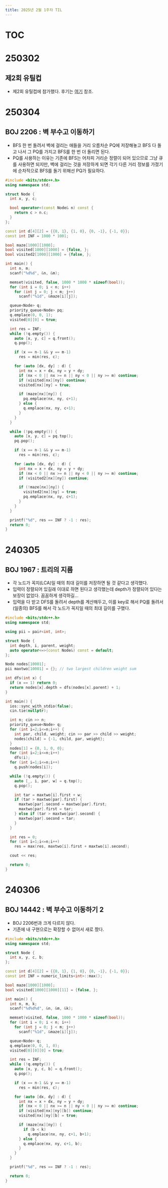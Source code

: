 ```yaml
---
title: 2025년 2월 1주차 TIL
---
```


# TOC

# 250302

## 제2회 유틸컵

- 제2회 유틸컵에 참가했다. 후기는 [여기](/ko/utilcup2) 참조.

# 250304

## BOJ 2206 : 벽 부수고 이동하기

- BFS 한 번 돌려서 벽에 걸리는 애들을 거리 오름차순 PQ에 저장해놓고 BFS 다 돌고 나서 그 PQ를 가지고 BFS를 한 번 더 돌리면 된다.
- PQ를 사용하는 이유는 기존에 BFS는 어차피 거리순 정렬이 되어 있으므로 그냥 큐를 사용하면 되지만, 벽에 걸리는 것을 저장하게 되면 각기 다른 거리 정보를 가졌기에 순차적으로 BFS를 돌기 위해선 PQ가 필요하다.

```cpp
#include <bits/stdc++.h>
using namespace std;

struct Node {
  int x, y, c;

  bool operator<(const Node& n) const {
    return c > n.c;
  }
};

const int d[4][2] = {{0, 1}, {1, 0}, {0, -1}, {-1, 0}};
const int INF = 1000 * 1001;

bool maze[1000][1000];
bool visited[1000][1000] = {false, };
bool visited2[1000][1000] = {false, };

int main() {
  int n, m;
  scanf("%d%d", &n, &m);

  memset(visited, false, 1000 * 1000 * sizeof(bool));
  for (int i = 0; i < n; i++)
    for (int j = 0; j < m; j++)
      scanf("%1d", &maze[i][j]);

  queue<Node> q;
  priority_queue<Node> pq;
  q.emplace(0, 0, 1);
  visited[0][0] = true;

  int res = INF;
  while (!q.empty()) {
    auto [x, y, c] = q.front();
    q.pop();

    if (x == n-1 && y == m-1)
      res = min(res, c);

    for (auto [dx, dy] : d) {
      int nx = x + dx, ny = y + dy;
      if (nx < 0 || nx >= n || ny < 0 || ny >= m) continue;
      if (visited[nx][ny]) continue;
      visited[nx][ny] = true;

      if (maze[nx][ny]) {
        pq.emplace(nx, ny, c+1);
      } else {
        q.emplace(nx, ny, c+1);
      }
    }
  }

  while (!pq.empty()) {
    auto [x, y, c] = pq.top();
    pq.pop();

    if (x == n-1 && y == m-1)
      res = min(res, c);

    for (auto [dx, dy] : d) {
      int nx = x + dx, ny = y + dy;
      if (nx < 0 || nx >= n || ny < 0 || ny >= m) continue;
      if (visited2[nx][ny]) continue;

      if (!maze[nx][ny]) {
        visited2[nx][ny] = true;
        pq.emplace(nx, ny, c+1);
      }
    }
  }

  printf("%d", res == INF ? -1 : res);
  return 0;
}
```

# 240305

## BOJ 1967 : 트리의 지름

- 각 노드가 꼭지(LCA)일 때의 최대 길이를 저장하면 될 것 같다고 생각했다.
- 입력이 정렬되어 있길래 이대로 하면 된다고 생각했는데 depth가 정렬되어 있다는 보장이 없었다. 꼼꼼하게 생각하길...
- 입력을 다 받고 DFS를 돌려서 depth를 계산해두고, 이를 key로 해서 PQ를 돌려서 (일종의) BFS를 해서 각 노드가 꼭지일 때의 최대 길이를 구했다.

```cpp
#include <bits/stdc++.h>
using namespace std;

using pii = pair<int, int>;

struct Node {
  int depth, i, parent, weight;
  auto operator<=>(const Node&) const = default;
};

Node nodes[10001];
pii maxtwo[10001] = {}; // two largest children weight sum

int dfs(int x) {
  if (x == 1) return 0;
  return nodes[x].depth = dfs(nodes[x].parent) + 1;
}

int main() {
  ios::sync_with_stdio(false);
  cin.tie(nullptr);

  int n; cin >> n;
  priority_queue<Node> q;
  for (int i=2;i<=n;i++) {
    int par, child, weight; cin >> par >> child >> weight;
    nodes[child] = {-1, child, par, weight};
  }
  nodes[1] = {0, 1, 0, 0};
  for (int i=2;i<=n;i++)
    dfs(i);
  for (int i=1;i<=n;i++)
    q.push(nodes[i]);

  while (!q.empty()) {
    auto [_, i, par, w] = q.top();
    q.pop();

    int tar = maxtwo[i].first + w;
    if (tar > maxtwo[par].first) {
      maxtwo[par].second = maxtwo[par].first;
      maxtwo[par].first = tar;
    } else if (tar > maxtwo[par].second) {
      maxtwo[par].second = tar;
    }
  }

  int res = 0;
  for (int i=1;i<=n;i++)
    res = max(res, maxtwo[i].first + maxtwo[i].second);

  cout << res;

  return 0;
}
```

# 240306

## BOJ 14442 : 벽 부수고 이동하기 2

- BOJ 2206번과 크게 다르지 않다.
- 기존에 내 구현으로는 확장할 수 없어서 새로 짰다.

```cpp
#include <bits/stdc++.h>
using namespace std;

struct Node {
  int x, y, c, b;
};

const int d[4][2] = {{0, 1}, {1, 0}, {0, -1}, {-1, 0}};
const int INF = numeric_limits<int>::max();

bool maze[1000][1000];
bool visited[1000][1000][11] = {false, };

int main() {
  int n, m, k;
  scanf("%d%d%d", &n, &m, &k);

  memset(visited, false, 1000 * 1000 * sizeof(bool));
  for (int i = 0; i < n; i++)
    for (int j = 0; j < m; j++)
      scanf("%1d", &maze[i][j]);

  queue<Node> q;
  q.emplace(0, 0, 1, 0);
  visited[0][0][0] = true;

  int res = INF;
  while (!q.empty()) {
    auto [x, y, c, b] = q.front();
    q.pop();

    if (x == n-1 && y == m-1)
      res = min(res, c);

    for (auto [dx, dy] : d) {
      int nx = x + dx, ny = y + dy;
      if (nx < 0 || nx >= n || ny < 0 || ny >= m) continue;
      if (visited[nx][ny][b]) continue;
      visited[nx][ny][b] = true;

      if (maze[nx][ny]) {
        if (b < k)
          q.emplace(nx, ny, c+1, b+1);
      } else {
        q.emplace(nx, ny, c+1, b);
      }
    }
  }

  printf("%d", res == INF ? -1 : res);

  return 0;
}
```
